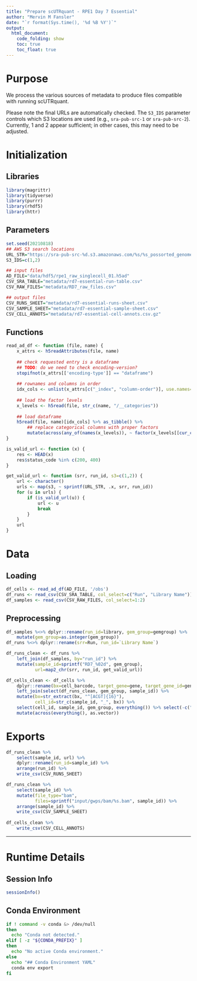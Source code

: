 ```yaml
---
title: "Prepare scUTRquant - RPE1 Day 7 Essential"
author: "Mervin M Fansler"
date: "`r format(Sys.time(), '%d %B %Y')`"
output: 
  html_document: 
    code_folding: show
    toc: true
    toc_float: true
---
```


# Purpose

We process the various sources of metadata to produce files compatible with running scUTRquant.

Please note the final URLs are automatically checked. The `S3_IDS` parameter controls
which S3 locations are used (e.g., `sra-pub-src-1` or `sra-pub-src-2`). Currently, 
1 and 2 appear sufficient; in other cases, this may need to be adjusted.

# Initialization

## Libraries
```r
library(magrittr)
library(tidyverse)
library(purrr)
library(rhdf5)
library(httr)
```

## Parameters
```r
set.seed(20210818)
## AWS S3 search locations
URL_STR="https://sra-pub-src-%d.s3.amazonaws.com/%s/%s_possorted_genome_bam.bam.1"
S3_IDS=c(1,2)

## input files
AD_FILE="data/hdf5/rpe1_raw_singlecell_01.h5ad"
CSV_SRA_TABLE="metadata/rd7-essential-run-table.csv"
CSV_RAW_FILES="metadata/RD7_raw_files.csv"

## output files
CSV_RUNS_SHEET="metadata/rd7-essential-runs-sheet.csv"
CSV_SAMPLE_SHEET="metadata/rd7-essential-sample-sheet.csv"
CSV_CELL_ANNOTS="metadata/rd7-essential-cell-annots.csv.gz"
```

## Functions

```r
read_ad_df <- function (file, name) {
    x_attrs <- h5readAttributes(file, name)
    
    ## check requested entry is a dataframe
    ## TODO: do we need to check encoding-version?
    stopifnot(x_attrs[['encoding-type']] == "dataframe")
    
    ## rownames and columns in order
    idx_cols <- unlist(x_attrs[c("_index", "column-order")], use.names=FALSE)
    
    ## load the factor levels
    x_levels <- h5read(file, str_c(name, "/__categories"))
    
    ## load dataframe
    h5read(file, name)[idx_cols] %>% as_tibble() %>%
        ## replace categorical columns with proper factors
        mutate(across(any_of(names(x_levels)), ~ factor(x_levels[[cur_column()]][.x+1L])))
}

is_valid_url <- function (x) {
    res <- HEAD(x)
    res$status_code %in% c(200, 400)
}

get_valid_url <- function (srr, run_id, s3=c(1,2)) {
    url <- character()
    urls <- map(s3, ~ sprintf(URL_STR, .x, srr, run_id))
    for (u in urls) {
        if (is_valid_url(u)) {
            url <- u
            break
        }
    }
    url
}
```

# Data
## Loading
```r
df_cells <- read_ad_df(AD_FILE, '/obs')
df_runs <- read_csv(CSV_SRA_TABLE, col_select=c("Run", "Library Name"))
df_samples <- read_csv(CSV_RAW_FILES, col_select=1:2)
```

## Preprocessing
```r
df_samples %<>% dplyr::rename(run_id=library, gem_group=gemgroup) %>%
    mutate(gem_group=as.integer(gem_group))
df_runs %<>% dplyr::rename(srr=Run, run_id=`Library Name`)

df_runs_clean <- df_runs %>% 
    left_join(df_samples, by="run_id") %>%
    mutate(sample_id=sprintf("RD7_%02d", gem_group),
           url=map2_chr(srr, run_id, get_valid_url))

df_cells_clean <- df_cells %>%
    dplyr::rename(bx=cell_barcode, target_gene=gene, target_gene_id=gene_id) %>%
    left_join(select(df_runs_clean, gem_group, sample_id)) %>%
    mutate(bx=str_extract(bx, "^[ACGT]{16}"),
           cell_id=str_c(sample_id, "_", bx)) %>%
    select(cell_id, sample_id, gem_group, everything()) %>% select(-c("bx")) %>%
    mutate(across(everything(), as.vector))
```

# Exports
```r
df_runs_clean %>%
    select(sample_id, url) %>%
    dplyr::rename(run_id=sample_id) %>%
    arrange(run_id) %>%
    write_csv(CSV_RUNS_SHEET)

df_runs_clean %>%
    select(sample_id) %>%
    mutate(file_type="bam",
           files=sprintf("input/gwps/bam/%s.bam", sample_id)) %>%
    arrange(sample_id) %>%
    write_csv(CSV_SAMPLE_SHEET)
    
df_cells_clean %>%
    write_csv(CSV_CELL_ANNOTS)
```

---

# Runtime Details
## Session Info
```r
sessionInfo()
```

## Conda Environment
```bash
if ! command -v conda &> /dev/null
then
  echo "Conda not detected."
elif [ -z "${CONDA_PREFIX}" ]
then
  echo "No active Conda environment."
else
  echo "## Conda Environment YAML"
  conda env export
fi
```
